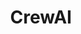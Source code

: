 ---
title: "CrewAI"
description: "Learn how to integrate GuardionAI with CrewAI for real-time AI guardrails and policy enforcement in your agent workflows."
---